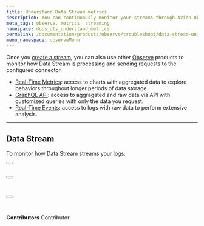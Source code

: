 ```yaml
---
title: Understand Data Stream metrics
description: You can continuously monitor your streams through Azion Observe products.
meta_tags: observe, metrics, streaming
namespace: docs_dts_understand_metrics
permalink: /documentation/products/observe/troubleshoot/data-stream-understand-metrics/
menu_namespace: observeMenu
---
```



Once you [create a stream](/en/documentation/products/guides/use-data-stream/), you can also use other [Observe](/en/documentation/products/observe/) products to monitor how Data Stream is processing and sending requests to the configured connector.

- [Real-Time Metrics](/en/documentation/products/observe/real-time-metrics/): access to charts with aggregated data to explore behaviors throughout longer periods of data storage.
- [GraphQL API](/en/documentation/devtools/graphql-api/overview/): access to aggragated and raw data via API with customized queries with only the data you request.
- [Real-Time Events](/en/documentation/products/observe/real-time-events/): access to logs with raw data to perform extensive analysis.

---

## Data Stream

To monitor how Data Stream streams your logs:

<Button href="/en/documentation/products/observe/real-time-metrics/#data-stream" text="view aggregated metrics" variant="secondary"></Button> <br></br>

<Button href="/en/documentation/devtools/graphql-api/features/#datasets" text="query data" variant="secondary"></Button> <br></br>

<Button href="/en/documentation/products/observe/real-time-events/#data-stream" text="view raw data" variant="secondary"></Button>
<br /><br />
---

**Contributors** <ContributorList>Contributor</ContributorList>
